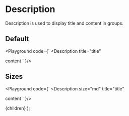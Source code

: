 
# Description

Description is used to display title and content in groups.

## Default

<Playground code={`
<Description
  title="title"
>
  content
</Description>
`
}/>

## Sizes

<Playground code={`
<Description
  size="md"
  title="title"
>
  content
</Description>
`
}/>

  <Layout>
    {children}
  </Layout>
);